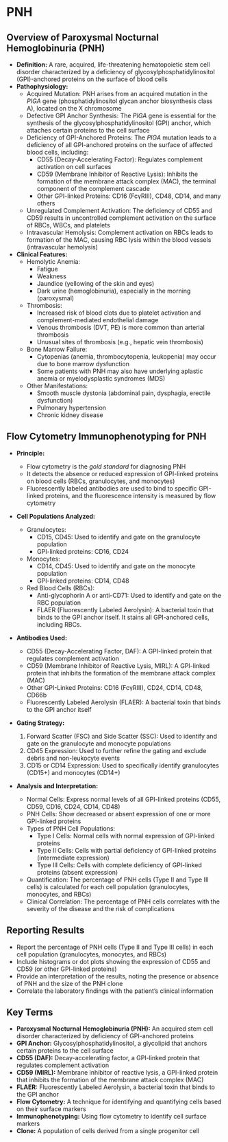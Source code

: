 # PNH {-}

## **Overview of Paroxysmal Nocturnal Hemoglobinuria (PNH)** {-}

*   **Definition:** A rare, acquired, life-threatening hematopoietic stem cell disorder characterized by a deficiency of glycosylphosphatidylinositol (GPI)-anchored proteins on the surface of blood cells
*   **Pathophysiology:**
    *   Acquired Mutation: PNH arises from an acquired mutation in the *PIGA* gene (phosphatidylinositol glycan anchor biosynthesis class A), located on the X chromosome
    *   Defective GPI Anchor Synthesis: The *PIGA* gene is essential for the synthesis of the glycosylphosphatidylinositol (GPI) anchor, which attaches certain proteins to the cell surface
    *   Deficiency of GPI-Anchored Proteins: The *PIGA* mutation leads to a deficiency of all GPI-anchored proteins on the surface of affected blood cells, including:
        *   CD55 (Decay-Accelerating Factor): Regulates complement activation on cell surfaces
        *   CD59 (Membrane Inhibitor of Reactive Lysis): Inhibits the formation of the membrane attack complex (MAC), the terminal component of the complement cascade
        *   Other GPI-linked Proteins: CD16 (FcγRIII), CD48, CD14, and many others
    *   Unregulated Complement Activation: The deficiency of CD55 and CD59 results in uncontrolled complement activation on the surface of RBCs, WBCs, and platelets
    *   Intravascular Hemolysis: Complement activation on RBCs leads to formation of the MAC, causing RBC lysis within the blood vessels (intravascular hemolysis)
*   **Clinical Features:**
    *   Hemolytic Anemia:
        *   Fatigue
        *   Weakness
        *   Jaundice (yellowing of the skin and eyes)
        *   Dark urine (hemoglobinuria), especially in the morning (paroxysmal)
    *   Thrombosis:
        *   Increased risk of blood clots due to platelet activation and complement-mediated endothelial damage
        *   Venous thrombosis (DVT, PE) is more common than arterial thrombosis
        *   Unusual sites of thrombosis (e.g., hepatic vein thrombosis)
    *   Bone Marrow Failure:
        *   Cytopenias (anemia, thrombocytopenia, leukopenia) may occur due to bone marrow dysfunction
        *   Some patients with PNH may also have underlying aplastic anemia or myelodysplastic syndromes (MDS)
    *   Other Manifestations:
        *   Smooth muscle dystonia (abdominal pain, dysphagia, erectile dysfunction)
        *   Pulmonary hypertension
        *   Chronic kidney disease

## **Flow Cytometry Immunophenotyping for PNH** {-}

*   **Principle:**
    *   Flow cytometry is the *gold standard* for diagnosing PNH
    *   It detects the absence or reduced expression of GPI-linked proteins on blood cells (RBCs, granulocytes, and monocytes)
    *   Fluorescently labeled antibodies are used to bind to specific GPI-linked proteins, and the fluorescence intensity is measured by flow cytometry
*   **Cell Populations Analyzed:**
    *   Granulocytes:
        *   CD15, CD45: Used to identify and gate on the granulocyte population
        *   GPI-linked proteins: CD16, CD24
    *   Monocytes:
        *   CD14, CD45: Used to identify and gate on the monocyte population
        *   GPI-linked proteins: CD14, CD48
    *   Red Blood Cells (RBCs):
        *   Anti-glycophorin A or anti-CD71: Used to identify and gate on the RBC population
        *   FLAER (Fluorescently Labeled Aerolysin): A bacterial toxin that binds to the GPI anchor itself. It stains all GPI-anchored cells, including RBCs.
*   **Antibodies Used:**
    *   CD55 (Decay-Accelerating Factor, DAF): A GPI-linked protein that regulates complement activation
    *   CD59 (Membrane Inhibitor of Reactive Lysis, MIRL): A GPI-linked protein that inhibits the formation of the membrane attack complex (MAC)
    *   Other GPI-Linked Proteins: CD16 (FcγRIII), CD24, CD14, CD48, CD66b
    *   Fluorescently Labeled Aerolysin (FLAER): A bacterial toxin that binds to the GPI anchor itself

*   **Gating Strategy:**

    1.  Forward Scatter (FSC) and Side Scatter (SSC): Used to identify and gate on the granulocyte and monocyte populations
    2.  CD45 Expression: Used to further refine the gating and exclude debris and non-leukocyte events
    3.  CD15 or CD14 Expression: Used to specifically identify granulocytes (CD15+) and monocytes (CD14+)
*   **Analysis and Interpretation:**

    *   Normal Cells: Express normal levels of all GPI-linked proteins (CD55, CD59, CD16, CD24, CD14, CD48)
    *   PNH Cells: Show decreased or absent expression of one or more GPI-linked proteins
    *   Types of PNH Cell Populations:
        *   Type I Cells: Normal cells with normal expression of GPI-linked proteins
        *   Type II Cells: Cells with partial deficiency of GPI-linked proteins (intermediate expression)
        *   Type III Cells: Cells with complete deficiency of GPI-linked proteins (absent expression)
    *   Quantification: The percentage of PNH cells (Type II and Type III cells) is calculated for each cell population (granulocytes, monocytes, and RBCs)
    *   Clinical Correlation: The percentage of PNH cells correlates with the severity of the disease and the risk of complications

## **Reporting Results** {-}

*   Report the percentage of PNH cells (Type II and Type III cells) in each cell population (granulocytes, monocytes, and RBCs)
*   Include histograms or dot plots showing the expression of CD55 and CD59 (or other GPI-linked proteins)
*   Provide an interpretation of the results, noting the presence or absence of PNH and the size of the PNH clone
*   Correlate the laboratory findings with the patient's clinical information

## **Key Terms** {-}

*   **Paroxysmal Nocturnal Hemoglobinuria (PNH):** An acquired stem cell disorder characterized by deficiency of GPI-anchored proteins
*   **GPI Anchor:** Glycosylphosphatidylinositol, a glycolipid that anchors certain proteins to the cell surface
*   **CD55 (DAF):** Decay-accelerating factor, a GPI-linked protein that regulates complement activation
*   **CD59 (MIRL):** Membrane inhibitor of reactive lysis, a GPI-linked protein that inhibits the formation of the membrane attack complex (MAC)
*   **FLAER:** Fluorescently Labeled Aerolysin, a bacterial toxin that binds to the GPI anchor
*   **Flow Cytometry:** A technique for identifying and quantifying cells based on their surface markers
*   **Immunophenotyping:** Using flow cytometry to identify cell surface markers
*   **Clone:** A population of cells derived from a single progenitor cell
